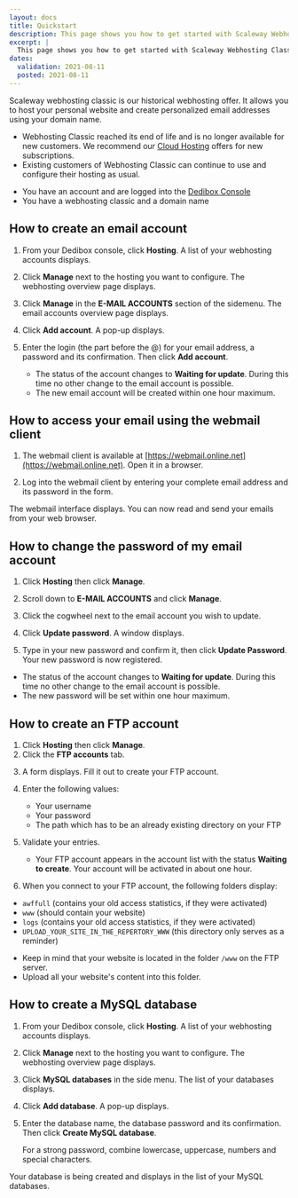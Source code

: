 ```yaml
---
layout: docs
title: Quickstart
description: This page shows you how to get started with Scaleway Webhosting Classic.
excerpt: |
  This page shows you how to get started with Scaleway Webhosting Classic.
dates:
  validation: 2021-08-11
  posted: 2021-08-11
---
```


Scaleway webhosting classic is our historical webhosting offer. It allows you to host your personal website and create personalized email addresses using your domain name. 

<Message type="important">

* Webhosting Classic reached its end of life and is no longer available for new customers. We recommend our [Cloud Hosting](https://www.scaleway.com/en/dedibox/cloud-hosting/) offers for new subscriptions.
* Existing customers of Webhosting Classic can continue to use and configure their hosting as usual. 

</Message>

<Message type="requirement">

  - You have an account and are logged into the [Dedibox Console](https://console.online.net) 
  - You have a webhosting classic and a domain name

</Message>


## How to create an email account

1. From your Dedibox console, click **Hosting**. A list of your webhosting accounts displays.

2. Click **Manage** next to the hosting you want to configure. The webhosting overview page displays.

3. Click **Manage** in the **E-MAIL ACCOUNTS** section of the sidemenu. The email accounts overview page displays.

4. Click **Add account**. A pop-up displays. 

    <Lightbox src="scaleway_create_email.png" alt="" />

5. Enter the login (the part before the @) for your email address, a password and its confirmation. Then click **Add account**.

    <Message type="note">

      - The status of the account changes to **Waiting for update**. During this time no other change to the email account is possible.
      - The new email account will be created within one hour maximum. 

    </Message>

## How to access your email using the webmail client

1. The webmail client is available at [https://webmail.online.net](https://webmail.online.net). Open it in a browser.

2. Log into the webmail client by entering your complete email address and its password in the form.

The webmail interface displays. You can now read and send your emails from your web browser.

<Lightbox src="scaleway_webmail_interface.png" alt="" />

## How to change the password of my email account

1. Click **Hosting** then click **Manage**.
2. Scroll down to **E-MAIL ACCOUNTS** and click **Manage**.  
3. Click the cogwheel next to the email account you wish to update. 
4. Click **Update password**. A window displays. 
5. Type in your new password and confirm it, then click **Update Password**. Your new password is now registered.

    <Lightbox src="scaleway_change_email_password.png" alt="" />

<Message type="note">

  - The status of the account changes to **Waiting for update**. During this time no other change to the email account is possible.
  - The new password will be set within one hour maximum. 

</Message>

## How to create an FTP account

1. Click **Hosting** then click **Manage**.
2. Click the **FTP accounts** tab.

  <Lightbox src="scaleway_ftp_tab.png" alt="" />

3. A form displays. Fill it out to create your FTP account.
4. Enter the following values: 

    * Your username 
    * Your password 
    * The path which has to be an already existing directory on your FTP

5. Validate your entries.

    <Message type="note">

    - Your FTP account appears in the account list with the status **Waiting to create**. Your account will be activated in about one hour.

    </Message>

6. When you connect to your FTP account, the following folders display:   

* `awffull` (contains your old access statistics, if they were activated)
* `www` (should contain your website)
* `logs` (contains your old access statistics, if they were activated)
* `UPLOAD_YOUR_SITE_IN_THE_REPERTORY_WWW` (this directory only serves as a reminder)

<Message type="important">

  - Keep in mind that your website is located in the folder `/www` on the FTP server. 
  - Upload all your website's content into this folder.

</Message>

## How to create a MySQL database

1. From your Dedibox console, click **Hosting**. A list of your webhosting accounts displays.

2. Click **Manage** next to the hosting you want to configure. The webhosting overview page displays.

3. Click **MySQL databases** in the side menu. The list of your databases displays.

4. Click **Add database**. A pop-up displays.

5. Enter the database name, the database password and its confirmation. Then click **Create MySQL database**.

    <Message type="tip">

    For a strong password, combine lowercase, uppercase, numbers and special characters.

    </Message>

Your database is being created and displays in the list of your MySQL databases. 
